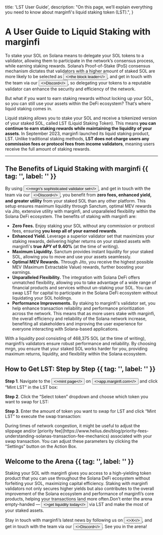 

  title: 'LST User Guide',
  description:
    "On this page, we’ll explain everything you need to know about marginfi's liquid staking token (LST).",
}

# A User Guide to Liquid Staking with marginfi

To stake your SOL on Solana means to delegate your SOL tokens to a validator, allowing them to participate in the network’s consensus process, while earning staking rewards. Solana’s Proof-of-Stake (PoS) consensus mechanism dictates that validators with a higher amount of staked SOL are more likely to be selected as <Button href="https://mirror.xyz/madhavg.eth/yIKQdvOnTmq5LhDUQam-XWUrDGWYv8MTigAQ309tXVc" variant="text"><>the block leader</></Button>, and get in touch with the team via our <Button href="https://discord.com/invite/mrgn" variant="text"><>Discord</></Button>, so delegating your tokens to a reputable validator can enhance the security and efficiency of the network.

But what if you want to earn staking rewards without locking up your SOL, so you can still use your assets within the DeFi ecosystem? That’s where liquid staking comes in.

Liquid staking allows you to stake your SOL and receive a tokenized version of your staked SOL, called LST (Liquid Staking Token). This means **you can continue to earn staking rewards while maintaining the liquidity of your assets**. In September 2023, marginfi launched its liquid staking product, LST. Unlike traditional staking methods, **LST does not charge users any commission fees or protocol fees from income validators**, meaning users receive the full amount of staking rewards.

---

## The Benefits of Liquid Staking with marginfi {{ tag: '', label: '' }}

By using <Button href="https://stakewiz.com/validator/mrgn2vsZ5EJ8YEfAMNPXmRux7th9cNfBasQ1JJvVwPn" variant="text"><>mrgn's sophisticated validator set</></Button>, and get in touch with the team via our <Button href="https://discord.com/invite/mrgn" variant="text"><>Discord</></Button>, you benefit from **zero fees, enhanced yield, and greater utility** from your staked SOL than any other platform. This setup ensures maximum liquidity through Sanctum, optimal MEV rewards via Jito, extensive utility with marginfi, and unparalleled flexibility within the Solana DeFi ecosystem. The benefits of staking with marginfi are:

- **Zero Fees.** Enjoy staking your SOL without any commission or protocol fees, ensuring **you keep all of your earned rewards**.
- **Enhanced Yield.** Leverage a superior validator set that maximizes your staking rewards, delivering higher returns on your staked assets with marginfi's **true APY of 9.40%** (at the time of writing).
- **Maximum Liquidity.** Sanctum provides instant liquidity for your staked SOL, allowing you to move and use your assets seamlessly.
- **Optimal MEV Rewards.** Through Jito, you receive the highest possible MEV (Maximum Extractable Value) rewards, further boosting your earnings.
- **Unparalleled Flexibility.** The integration with Solana DeFi offers unmatched flexibility, allowing you to take advantage of a wide range of financial products and services without un-staking your SOL. You can swap LST for capital to participate in the Solana DeFi ecosystem without liquidating your SOL holdings.
- **Performance Improvements.** By staking to marginfi's validator set, you help enhance transaction reliability and performance prioritization across the network. This means that as more users stake with marginfi, the overall efficiency and reliability of the Solana network increase, benefiting all stakeholders and improving the user experience for everyone interacting with Solana-based applications.

With a liquidity pool consisting of 468,375 SOL (at the time of writing), marginfi’s validators ensure robust performance and reliability. By choosing mrgn, you ensure that your staked SOL works harder for you, providing maximum returns, liquidity, and flexibility within the Solana ecosystem.

## How to Get LST: Step by Step {{ tag: '', label: '' }}

**Step 1**. Navigate to the <Button href="https://app.marginfi.com/mint" variant="text"><>mint page</></Button> on <Button href="http://app.marginfi.com" variant="text"><>app.marginfi.com</></Button> and click “Mint LST” in the LST box:

<ImageComponent src={MintPage} alt="Mint Page" />

**Step 2**. Click the “Select token” dropdown and choose which token you want to swap for LST:

<ImageComponent src={MintLSTHighlight} alt="Mint LST Highlight" />

**Step 3**. Enter the amount of token you want to swap for LST and click “Mint LST” to execute the swap transaction:

<Note>
  During times of network congestion, it might be useful to adjust the slippage
  and/or [priority
  fee](https://www.helius.dev/blog/priority-fees-understanding-solanas-transaction-fee-mechanics)
  associated with your swap transaction. You can adjust these parameters by
  clicking the “Settings” button on the Action Box.
</Note>

<ImageComponent
  src={MintActionBox}
  width={600}
  height={600}
  alt="Mint Action Box"
/>

## Welcome to the Arena {{ tag: '', label: '' }}

Staking your SOL with marginfi gives you access to a high-yielding token product that you can use throughout the Solana DeFi ecosystem without forfeiting your SOL, maximizing capital efficiency. Staking with marginfi validators not only secures higher yields but also contributes to the overall improvement of the Solana ecosystem and performance of marginfi’s core products, helping your transactions land more often.Don’t enter the arena empty-handed — <Button href="https://app.marginfi.com/stake" variant="text"><>get liquidity today</></Button> via LST and make the most of your staked assets.

Stay in touch with marginfi’s latest news by following us on <Button href="https://x.com/marginfi" variant="text"><>X</></Button>, and get in touch with the team via our <Button href="https://discord.com/invite/mrgn" variant="text"><>Discord</></Button>. See you in the arena!
